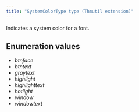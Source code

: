 ```yaml
---
title: "SystemColorType type (Thmutil extension)"
---
```


Indicates a system color for a font.

## Enumeration values

  - *btnface*
  - *btntext*
  - *graytext*
  - *highlight*
  - *highlighttext*
  - *hotlight*
  - *window*
  - *windowtext*
